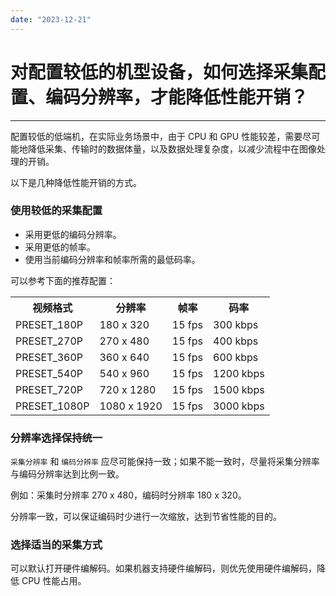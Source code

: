 ```yaml
---
date: "2023-12-21"
---
```

# 对配置较低的机型设备，如何选择采集配置、编码分辨率，才能降低性能开销？

- - -

配置较低的低端机，在实际业务场景中，由于 CPU 和 GPU 性能较差，需要尽可能地降低采集、传输时的数据体量，以及数据处理复杂度，以减少流程中在图像处理的开销。

以下是几种降低性能开销的方式。

### 使用较低的采集配置

- 采用更低的编码分辨率。
- 采用更低的帧率。
- 使用当前编码分辨率和帧率所需的最低码率。


可以参考下面的推荐配置：

<table>
  
<tbody><tr>
<th>视频格式</th>
<th>分辨率</th>
<th>帧率</th>
<th>码率</th>
</tr>
<tr>
<td>PRESET_180P</td>
<td>180 x 320</td>
<td>15 fps</td>
<td>300 kbps</td>
</tr>
<tr>
<td>PRESET_270P</td>
<td>270 x 480</td>
<td>15 fps</td>
<td>400 kbps</td>
</tr>
<tr>
<td>PRESET_360P</td>
<td>360 x 640</td>
<td>15 fps</td>
<td>600 kbps</td>
</tr>
<tr>
<td>PRESET_540P</td>
<td>540 x 960</td>
<td>15 fps</td>
<td>1200 kbps</td>
</tr>
<tr>
<td>PRESET_720P</td>
<td>720 x 1280</td>
<td>15 fps</td>
<td>1500 kbps</td>
</tr>
<tr>
<td>PRESET_1080P</td>
<td>1080 x 1920</td>
<td>15 fps</td>
<td>3000 kbps</td>
</tr>
</tbody></table>

### 分辨率选择保持统一

`采集分辨率` 和 `编码分辨率` 应尽可能保持一致；如果不能一致时，尽量将采集分辨率与编码分辨率达到比例一致。

例如：采集时分辨率 270 x 480，编码时分辨率 180 x 320。

分辨率一致，可以保证编码时少进行一次缩放，达到节省性能的目的。

### 选择适当的采集方式

可以默认打开硬件编解码。如果机器支持硬件编解码，则优先使用硬件编解码，降低 CPU 性能占用。


